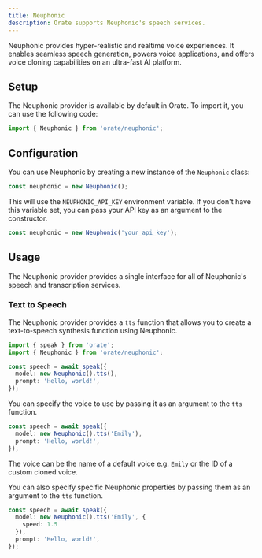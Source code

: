 ```yaml
---
title: Neuphonic
description: Orate supports Neuphonic's speech services.
---
```



Neuphonic provides hyper-realistic and realtime voice experiences. It enables seamless speech generation, powers voice applications, and offers voice cloning capabilities on an ultra-fast AI platform.

## Setup

The Neuphonic provider is available by default in Orate. To import it, you can use the following code:

```ts
import { Neuphonic } from 'orate/neuphonic';
```

## Configuration

You can use Neuphonic by creating a new instance of the `Neuphonic` class:

```ts
const neuphonic = new Neuphonic();
```

This will use the `NEUPHONIC_API_KEY` environment variable. If you don't have this variable set, you can pass your API key as an argument to the constructor.

```ts
const neuphonic = new Neuphonic('your_api_key');
```

## Usage

The Neuphonic provider provides a single interface for all of Neuphonic's speech and transcription services.

### Text to Speech

The Neuphonic provider provides a `tts` function that allows you to create a text-to-speech synthesis function using Neuphonic.

```ts
import { speak } from 'orate';
import { Neuphonic } from 'orate/neuphonic';

const speech = await speak({
  model: new Neuphonic().tts(),
  prompt: 'Hello, world!',
});
```

You can specify the voice to use by passing it as an argument to the `tts` function.

```ts
const speech = await speak({
  model: new Neuphonic().tts('Emily'),
  prompt: 'Hello, world!',
});
```

The voice can be the name of a default voice e.g. `Emily` or the ID of a custom cloned voice.

You can also specify specific Neuphonic properties by passing them as an argument to the `tts` function.

```ts
const speech = await speak({
  model: new Neuphonic().tts('Emily', {
    speed: 1.5
  }),
  prompt: 'Hello, world!',
});
```